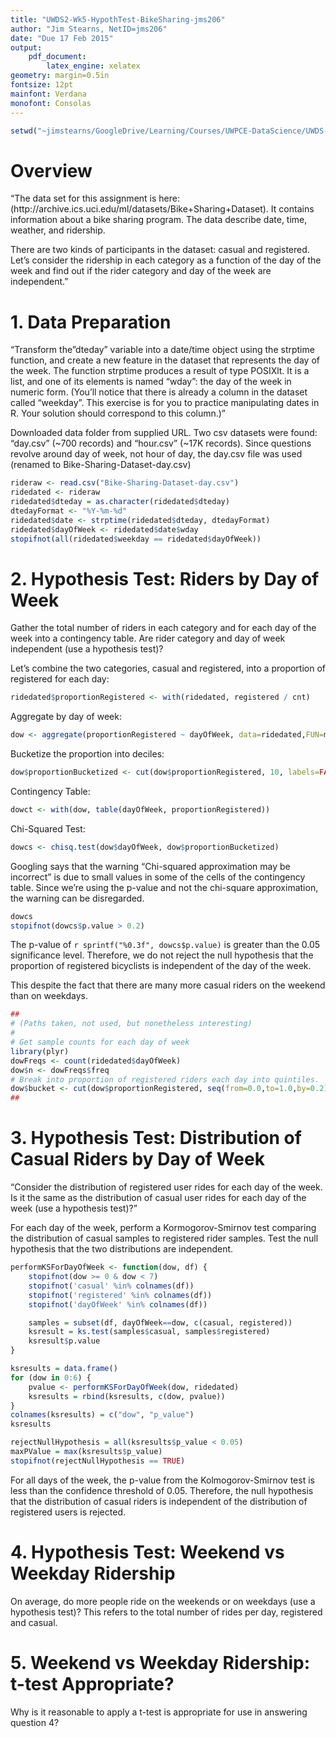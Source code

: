 ```yaml
---
title: "UWDS2-Wk5-HypothTest-BikeSharing-jms206"
author: "Jim Stearns, NetID=jms206"
date: "Due 17 Feb 2015"
output: 
    pdf_document:
        latex_engine: xelatex
geometry: margin=0.5in
fontsize: 12pt
mainfont: Verdana
monofont: Consolas
---
```


```r
setwd("~jimstearns/GoogleDrive/Learning/Courses/UWPCE-DataScience/UWDS-Repo-JimStearns206/Course2_Methods/Week05")
```
# Overview

"The data set for this assignment is here: (http://archive.ics.uci.edu/ml/datasets/Bike+Sharing+Dataset). It contains information about a bike sharing program. The data describe date, time, weather, and ridership. 

There are two kinds of participants in the dataset: casual and registered. Let's consider the ridership in each category as a function of the day of the week and find out if the rider category and day of the week are independent."

# 1. Data Preparation

"Transform the "dteday" variable into a date/time object using the strptime function, and create a new feature in the dataset that represents the day of the week. The function strptime produces a result of type POSIXlt. It is a list, and one of its elements is named "wday": the day of the week in numeric form. (You'll notice that there is already a column in the dataset called "weekday". This exercise is for you to practice manipulating dates in R. Your solution should correspond to this column.)"

Downloaded data folder from supplied URL. Two csv datasets were found: "day.csv" (~700 records) and "hour.csv" (~17K records). Since questions revolve around day of week, not hour of day, the day.csv file was used (renamed to Bike-Sharing-Dataset-day.csv)

```r
rideraw <- read.csv("Bike-Sharing-Dataset-day.csv")
ridedated <- rideraw
ridedated$dteday = as.character(ridedated$dteday)
dtedayFormat <- "%Y-%m-%d"
ridedated$date <- strptime(ridedated$dteday, dtedayFormat)
ridedated$dayOfWeek <- ridedated$date$wday
stopifnot(all(ridedated$weekday == ridedated$dayOfWeek))
```

# 2. Hypothesis Test: Riders by Day of Week

Gather the total number of riders in each category and for each day of the week into a contingency table. Are rider category and day of week independent (use a hypothesis test)?

Let's combine the two categories, casual and registered, into a proportion of registered for each day:
```r
ridedated$proportionRegistered <- with(ridedated, registered / cnt)
```

Aggregate by day of week:
```r
dow <- aggregate(proportionRegistered ~ dayOfWeek, data=ridedated,FUN=mean)
```

Bucketize the proportion into deciles:
```r
dow$proportionBucketized <- cut(dow$proportionRegistered, 10, labels=FALSE)
```
Contingency Table:
```r
dowct <- with(dow, table(dayOfWeek, proportionRegistered))
```

Chi-Squared Test:
```r
dowcs <- chisq.test(dow$dayOfWeek, dow$proportionBucketized)
```
Googling says that the warning "Chi-squared approximation may be incorrect"
is due to small values in some of the cells of the contingency table. 
Since we're using the p-value and not the chi-square approximation,
the warning can be disregarded.
```r
dowcs
stopifnot(dowcs$p.value > 0.2)
```
The p-value of `r sprintf("%0.3f", dowcs$p.value)` is greater than the 0.05 significance level. Therefore, we do not reject the null hypothesis that the proportion of registered bicyclists is independent of the day of the week.

This despite the fact that there are many more casual riders on the weekend than on weekdays.

```r
##
# (Paths taken, not used, but nonetheless interesting)
#
# Get sample counts for each day of week
library(plyr)
dowFreqs <- count(ridedated$dayOfWeek)
dow$n <- dowFreqs$freq
# Break into proportion of registered riders each day into quintiles.
dow$bucket <- cut(dow$proportionRegistered, seq(from=0.0,to=1.0,by=0.2), labels=c('MostCas','MoreCas','Bal','MoreReg','MostReg'))
##
```
# 3. Hypothesis Test: Distribution of Casual Riders by Day of Week

"Consider the distribution of registered user rides for each day of the week. Is it the same as the distribution of casual user rides for each day of the week (use a hypothesis test)?"

For each day of the week, perform a Kormogorov-Smirnov test comparing the distribution of casual samples to registered rider samples. Test the null hypothesis that the two distributions are independent.

```r
performKSForDayOfWeek <- function(dow, df) {
    stopifnot(dow >= 0 & dow < 7)
    stopifnot('casual' %in% colnames(df))
    stopifnot('registered' %in% colnames(df))
    stopifnot('dayOfWeek' %in% colnames(df))

    samples = subset(df, dayOfWeek==dow, c(casual, registered))
    ksresult = ks.test(samples$casual, samples$registered)
    ksresult$p.value
}

ksresults = data.frame()
for (dow in 0:6) {
    pvalue <- performKSForDayOfWeek(dow, ridedated)
    ksresults = rbind(ksresults, c(dow, pvalue))
}
colnames(ksresults) = c("dow", "p_value")
ksresults

rejectNullHypothesis = all(ksresults$p_value < 0.05)
maxPValue = max(ksresults$p_value)
stopifnot(rejectNullHypothesis == TRUE)
```
For all days of the week, the p-value from the Kolmogorov-Smirnov test is less than the confidence threshold of 0.05. Therefore, the null hypothesis that the distribution of casual riders is independent of the distribution of registered users is rejected.

# 4. Hypothesis Test: Weekend vs Weekday Ridership

On average, do more people ride on the weekends or on weekdays (use a hypothesis test)? This refers to the total number of rides per day, registered and casual.

# 5. Weekend vs Weekday Ridership: t-test Appropriate?

Why is it reasonable to apply a t-test is appropriate for use in answering question 4? 
